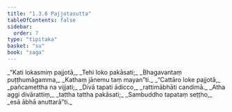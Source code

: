 ```yaml
---
title: "1.3.6 Pajjotasutta"
tableOfContents: false
sidebar:
  order: 7
type: "tipitaka"
basket: "su"
book: "saga"
---
```



<DynamicBreadcrumb />

<Division number="26" book="saga" bookNo="12" page="14">

<Paragraph number="112" type="verses" book="saga">
_“Kati lokasmiṃ pajjotā,_  
_Tehi loko pakāsati;_  
_Bhagavantaṃ puṭṭhumāgamma,_  
_Kathaṃ jānemu taṃ mayan”ti._  

</Paragraph>

<Paragraph number="113" type="verses" book="saga">
_“Cattāro loke pajjotā,_  
_pañcamettha na vijjati;_  
_Divā tapati ādicco,_  
_rattimābhāti candimā._  

</Paragraph>

<Paragraph number="114" type="verses" book="saga">
_Atha aggi divārattiṃ,_  
_tattha tattha pakāsati;_  
_Sambuddho tapataṃ seṭṭho,_  
_esā ābhā anuttarā”ti._
</Paragraph>
</Division>